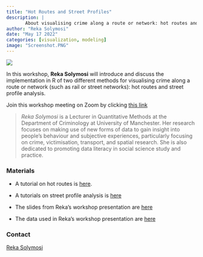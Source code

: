 ```yaml
---
title: "Hot Routes and Street Profiles"
description: |
       About visualising crime along a route or network: hot routes and street profile analysis..
author: "Reka Solymosi"
date: "May 17 2022"
categories: [visualization, modeling]
image: "Screenshot.PNG"
---
```



![](Screenshot.PNG)

In this workshop, **Reka Solymosi** will introduce and discuss the implementation in R of two different methods for visualising crime along a route or network (such as rail or street networks): hot routes and street profile analysis.

Join this workshop meeting on Zoom by clicking [this link](https://us02web.zoom.us/j/88398411627?pwd=UEswR1RKeXhDOVlCcDBScERsZENCZz09)

> *Reka Solymosi* is a Lecturer in Quantitative Methods at the Department of Criminology at University of Manchester. Her research focuses on making use of new forms of data to gain insight into people's behaviour and subjective experiences, particularly focusing on crime, victimisation, transport, and spatial research. She is also dedicated to promoting data literacy in social science study and practice.

### Materials

-   A tutorial on hot routes is [here](https://rekadata.net/blog/hot-routes-tutorial/).

-   A tutorials on street profile analysis is [here](https://rekadata.net/blog/street-profiles-tutorial/)

-   The slides from Reka's workshop presentation are [here](https://rekadata.net/blog/street-profiles-tutorial/)

-   The data used in Reka's workshop presentation are [here](https://github.com/maczokni/statistically_insignificant/tree/master/public/talks/data)


### Contact
[Reka Solymosi](https://www.research.manchester.ac.uk/portal/reka.solymosi.html)